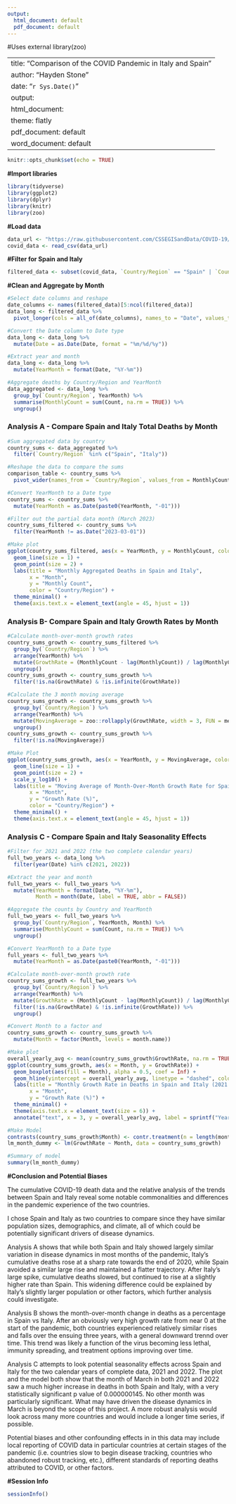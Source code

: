 ```yaml
---
output:
  html_document: default
  pdf_document: default
---
```

#Uses external library(zoo)

---
title: "Comparison of the COVID Pandemic in Italy and Spain"
author: "Hayden Stone"
date: "`r Sys.Date()`"
output:
  html_document: 
    theme: flatly
  pdf_document: default
  word_document: default
---

```r
knitr::opts_chunk$set(echo = TRUE)
```

**#Import libraries**
```r
library(tidyverse)
library(ggplot2)
library(dplyr)
library(knitr)
library(zoo)
```

**#Load data**
```r
data_url <- "https://raw.githubusercontent.com/CSSEGISandData/COVID-19/master/csse_covid_19_data/csse_covid_19_time_series/time_series_covid19_deaths_global.csv"
covid_data <- read_csv(data_url)
```

**#Filter for Spain and Italy**
```r
filtered_data <- subset(covid_data, `Country/Region` == "Spain" | `Country/Region` == "Italy")
```

**#Clean and Aggregate by Month**
```r
#Select date columns and reshape
date_columns <- names(filtered_data)[5:ncol(filtered_data)]
data_long <- filtered_data %>%
  pivot_longer(cols = all_of(date_columns), names_to = "Date", values_to = "Count")

#Convert the Date column to Date type
data_long <- data_long %>%
  mutate(Date = as.Date(Date, format = "%m/%d/%y"))

#Extract year and month
data_long <- data_long %>%
  mutate(YearMonth = format(Date, "%Y-%m"))

#Aggregate deaths by Country/Region and YearMonth
data_aggregated <- data_long %>%
  group_by(`Country/Region`, YearMonth) %>%
  summarise(MonthlyCount = sum(Count, na.rm = TRUE)) %>%
  ungroup()
```

### Analysis A - Compare Spain and Italy Total Deaths by Month
```r
#Sum aggregated data by country
country_sums <- data_aggregated %>%
  filter(`Country/Region` %in% c("Spain", "Italy"))

#Reshape the data to compare the sums
comparison_table <- country_sums %>%
  pivot_wider(names_from = `Country/Region`, values_from = MonthlyCount, names_prefix = "Count_")

#Convert YearMonth to a Date type
country_sums <- country_sums %>%
  mutate(YearMonth = as.Date(paste0(YearMonth, "-01")))

#Filter out the partial data month (March 2023)
country_sums_filtered <- country_sums %>%
  filter(YearMonth != as.Date("2023-03-01"))

#Make plot
ggplot(country_sums_filtered, aes(x = YearMonth, y = MonthlyCount, color = `Country/Region`, group = `Country/Region`)) +
  geom_line(size = 1) +
  geom_point(size = 2) +
  labs(title = "Monthly Aggregated Deaths in Spain and Italy",
       x = "Month",
       y = "Monthly Count",
       color = "Country/Region") +
  theme_minimal() +
  theme(axis.text.x = element_text(angle = 45, hjust = 1))
```


### Analysis B- Compare Spain and Italy Growth Rates by Month
```r

#Calculate month-over-month growth rates
country_sums_growth <- country_sums_filtered %>%
  group_by(`Country/Region`) %>%
  arrange(YearMonth) %>%
  mutate(GrowthRate = (MonthlyCount - lag(MonthlyCount)) / lag(MonthlyCount) * 100) %>%
  ungroup()
country_sums_growth <- country_sums_growth %>%
  filter(!is.na(GrowthRate) & !is.infinite(GrowthRate))

#Calculate the 3 month moving average
country_sums_growth <- country_sums_growth %>%
  group_by(`Country/Region`) %>%
  arrange(YearMonth) %>%
  mutate(MovingAverage = zoo::rollapply(GrowthRate, width = 3, FUN = mean, fill = NA, align = 'right')) %>%
  ungroup()
country_sums_growth <- country_sums_growth %>%
  filter(!is.na(MovingAverage))

#Make Plot
ggplot(country_sums_growth, aes(x = YearMonth, y = MovingAverage, color = `Country/Region`, group = `Country/Region`)) +
  geom_line(size = 1) +
  geom_point(size = 2) +
  scale_y_log10() +
  labs(title = "Moving Average of Month-Over-Month Growth Rate for Spain and Italy (Log Scale)",
       x = "Month",
       y = "Growth Rate (%)",
       color = "Country/Region") +
  theme_minimal() +
  theme(axis.text.x = element_text(angle = 45, hjust = 1))

```

### Analysis C - Compare Spain and Italy Seasonality Effects
```r

#Filter for 2021 and 2022 (the two complete calendar years)
full_two_years <- data_long %>%
  filter(year(Date) %in% c(2021, 2022))

#Extract the year and month
full_two_years <- full_two_years %>%
  mutate(YearMonth = format(Date, "%Y-%m"),
         Month = month(Date, label = TRUE, abbr = FALSE))

#Aggregate the counts by Country and YearMonth
full_two_years <- full_two_years %>%
  group_by(`Country/Region`, YearMonth, Month) %>%
  summarise(MonthlyCount = sum(Count, na.rm = TRUE)) %>%
  ungroup()

#Convert YearMonth to a Date type
full_years <- full_two_years %>%
  mutate(YearMonth = as.Date(paste0(YearMonth, "-01")))

#Calculate month-over-month growth rate
country_sums_growth <- full_two_years %>%
  group_by(`Country/Region`) %>%
  arrange(YearMonth) %>%
  mutate(GrowthRate = (MonthlyCount - lag(MonthlyCount)) / lag(MonthlyCount) * 100) %>%
  filter(!is.na(GrowthRate) & !is.infinite(GrowthRate)) %>%
  ungroup()

#Convert Month to a factor and 
country_sums_growth <- country_sums_growth %>%
  mutate(Month = factor(Month, levels = month.name))

#Make plot
overall_yearly_avg <- mean(country_sums_growth$GrowthRate, na.rm = TRUE)
ggplot(country_sums_growth, aes(x = Month, y = GrowthRate)) +
  geom_boxplot(aes(fill = Month), alpha = 0.5, coef = Inf) +
  geom_hline(yintercept = overall_yearly_avg, linetype = "dashed", color = "red") +
  labs(title = "Monthly Growth Rate in Deaths in Spain and Italy (2021 and 2022)",
       x = "Month",
       y = "Growth Rate (%)") +
  theme_minimal() +
  theme(axis.text.x = element_text(size = 6)) +
  annotate("text", x = 3, y = overall_yearly_avg, label = sprintf("Yearly Avg: %.2f%%", overall_yearly_avg), hjust = 0, vjust = -1, color = "red")

#Make Model
contrasts(country_sums_growth$Month) <- contr.treatment(n = length(month.name))
lm_month_dummy <- lm(GrowthRate ~ Month, data = country_sums_growth)

#Summary of model
summary(lm_month_dummy)
```

**#Conclusion and Potential Biases**

The cumulative COVID-19 death data and the relative analysis of the trends between Spain and Italy reveal some notable commonalities and differences in the pandemic experience of the two countries.

I chose Spain and Italy as two countries to compare since they have similar population sizes, demographics, and climate, all of which could be potentially significant drivers of disease dynamics.

Analysis A shows that while both Spain and Italy showed largely similar variation in disease dynamics in most months of the pandemic, Italy's cumulative deaths rose at a sharp rate towards the end of 2020, while Spain avoided a similar large rise and maintained a flatter trajectory. After Italy's large spike, cumulative deaths slowed, but continued to rise at a slightly higher rate than Spain. This widening difference could be explained by Italy's slightly larger population or other factors, which further analysis could investigate.

Analysis B shows the month-over-month change in deaths as a percentage in Spain vs Italy. After an obviously very high growth rate from near 0 at the start of the pandemic, both countries experienced relatively similar rises and falls over the ensuing three years, with a general downward trennd over time. This trend was likely a function of the virus becoming less lethal, immunity spreading, and treatment options improving over time.

Analysis C attempts to look potential seasonality effects across Spain and Italy for the two calendar years of complete data, 2021 and 2022. The plot and the model both show that the month of March in both 2021 and 2022 saw a much higher increase in deaths in both Spain and Italy, with a very statistically significant p value of 0.000000145. No other month was particularly significant. What may have driven the disease dynamics in March is beyond the scope of this project. A more robust analysis would look across many more countries and would include a longer time series, if possible.

Potential biases and other confounding effects in in this data may include local reporting of COVID data in particular countries at certain stages of the pandemic (i.e. countries slow to begin disease tracking, countries who abandoned robust tracking, etc.), different standards of reporting deaths attributed to COVID, or other factors.


**#Session Info**
```r
sessionInfo()
```

